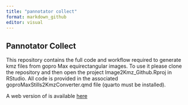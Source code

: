 ```yaml
---
title: "pannotator collect"
format: markdown_github
editor: visual
---
```


## Pannotator Collect

This repository contains the full code and workflow required to generate kmz files from gopro Max equirectangular images. To use it please clone the repository and then open the project Image2Kmz_Github.Rproj in RStudio. All code is provided in the associated goproMaxStills2KmzConverter.qmd file (quarto must be installed).

A web version of is available [here](https://nunzioknerr.github.io/pannotator_collect/)

